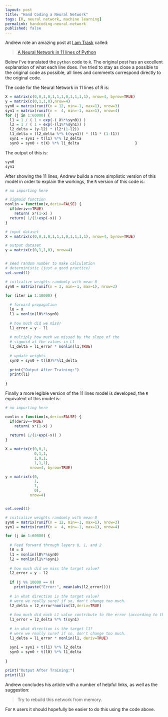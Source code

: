 ```yaml
---
layout: post
title: "Hand Coding a Neural Network"
tags: [R, neural network, machine learning]
permalink: handcoding-neural-network
published: false
---
```


Andrew rote an amazing post at [I am Trask]() called:

> [A Neural Network in 11 lines of Python](http://iamtrask.github.io/2015/07/12/basic-python-network/)

Below I've translated the `python` code to `R`.
The original post has an excellent explanation of what each line does.
I've tried to stay as close a possible to the original code as possible,
all lines and comments correspond directly to the original code.

The code for the Neural Network in 11 lines of R is:

```r
X = matrix(c(0,0,1,0,1,1,1,0,1,1,1,1), nrow=4, byrow=TRUE)
y = matrix(c(0,1,1,0),nrow=4)
syn0 = matrix(runif(n = 12, min=-1, max=1), nrow=3)
syn1 = matrix(runif(n =  4, min=-1, max=1), nrow=4)
for (j in 1:60000) {
  l1 = 1 / ( 1 + exp(-( X%*%syn0)) )
  l2 = 1 / ( 1 + exp(-(l1%*%syn1)) )
  l2_delta = (y-l2) * (l2*(1-l2))
  l1_delta = (l2_delta %*% t(syn1)) * (l1 * (1-l1))
  syn1 = syn1 + t(l1) %*% l2_delta
  syn0 = syn0 + t(X) %*% l1_delta                         }
```

The output of this is:

```r
syn0
syn1
```

After showing the 11 lines, Andrew builds a more simplistic version of this model in order to explain the workings,
the `R` version of this code is:

```r
# no importing here

# sigmoid function
nonlin = function(x,deriv=FALSE) {
  if(deriv==TRUE)
    return( x*(1-x) )
  return( 1/(1+exp(-x)) )
}

# input dataset
X = matrix(c(0,0,1,0,1,1,1,0,1,1,1,1), nrow=4, byrow=TRUE)

# output dataset 
y = matrix(c(0,1,1,0), nrow=4)


# seed random number to make calculation
# deterministic (just a good practice)
set.seed(1)

# initialize weights randomly with mean 0
syn0 = matrix(runif(n = 3, min=-1, max=1), nrow=3)

for (iter in 1:10000) {
  
  # forward propagation
  l0 = X
  l1 = nonlin(l0%*%syn0)
  
  # how much did we miss?
  l1_error = y - l1
  
  # multiply how much we missed by the slope of the
  # sigmoid at the values in L1
  l1_delta = l1_error * nonlin(l1,TRUE)
  
  # update weights
  syn0 = syn0 + t(l0)%*%l1_delta
  
  print("Output After Training:")
  print(l1)
  
}

```

Finally a more legible version of the 11 lines model is developed, the `R` equivalent of this model is:

```r
# no importing here

nonlin = function(x,deriv=FALSE) {
  if(deriv==TRUE)
    return( x*(1-x) )
  
  return( 1/(1+exp(-x)) )
}

X = matrix(c(0,0,1,
             0,1,1,
             1,0,1,
             1,1,1),
           nrow=4, byrow=TRUE)

y = matrix(c(0,
             1,
             1,
             0),
           nrow=4)


set.seed(1)

# initialize weights randomly with mean 0
syn0 = matrix(runif(n = 12, min=-1, max=1), nrow=3)
syn1 = matrix(runif(n =  4, min=-1, max=1), nrow=4)

for (j in 1:60000) {
  
  # Feed forward through layers 0, 1, and 2
  l0 = X
  l1 = nonlin(l0%*%syn0)
  l2 = nonlin(l1%*%syn1)
  
  # how much did we miss the target value?
  l2_error = y - l2
  
  if (j %% 10000 == 0)
    print(paste("Error:", mean(abs(l2_error))))
  
  # in what direction is the target value?
  # were we really sure? if so, don't change too much.
  l2_delta = l2_error*nonlin(l2,deriv=TRUE)
  
  # how much did each L1 value contribute to the error (according to the weights)?
  l1_error = l2_delta %*% t(syn1)
  
  # in what direction is the target l1?
  # were we really sure? if so, don't change too much.
  l1_delta = l1_error * nonlin(l1, deriv=TRUE)
  
  syn1 = syn1 + t(l1) %*% l2_delta
  syn0 = syn0 + t(l0) %*% l1_delta
  
}

print("Output After Training:")
print(l1)

```

Andrew concludes his article with a number of helpful links, as well as the suggestion:

> Try to rebuild this network from memory.

For `R` users it should hopefully be easier to do this using the code above.
